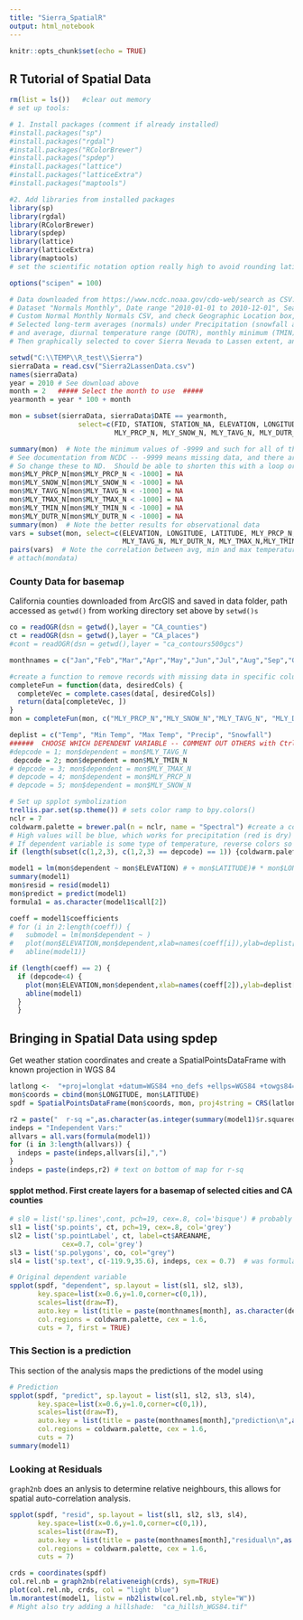 ```yaml
---
title: "Sierra_SpatialR"
output: html_notebook
---
```


```r
knitr::opts_chunk$set(echo = TRUE)
```

## R Tutorial of Spatial Data
```r
rm(list = ls())   #clear out memory
# set up tools:

# 1. Install packages (comment if already installed)
#install.packages("sp")
#install.packages("rgdal")
#install.packages("RColorBrewer")
#install.packages("spdep")
#install.packages("lattice")
#install.packages("latticeExtra")
#install.packages("maptools")

#2. Add libraries from installed packages
library(sp)
library(rgdal)
library(RColorBrewer)
library(spdep)
library(lattice)
library(latticeExtra)
library(maptools)
# set the scientific notation option really high to avoid rounding latitude/longitude values

options("scipen" = 100)

# Data downloaded from https://www.ncdc.noaa.gov/cdo-web/search as CSV:
# Dataset "Normals Monthly", Date range "2010-01-01 to 2010-12-01", Search for "States", Search term "CA"
# Custom Normal Monthly Normals CSV, and check Geographic Location box, units Metric, 
# Selected long-term averages (normals) under Precipitation (snowfall and precip),
# and average, diurnal temperature range (DUTR), monthly minimum (TMIN) and maximum (TMAX) temperature.
# Then graphically selected to cover Sierra Nevada to Lassen extent, and then exported to a new CSV.

setwd("C:\\TEMP\\R_test\\Sierra")
sierraData = read.csv("Sierra2LassenData.csv")
names(sierraData)
year = 2010 # See download above
month = 2   ##### Select the month to use  #####
yearmonth = year * 100 + month

mon = subset(sierraData, sierraData$DATE == yearmonth,
                 select=c(FID, STATION, STATION_NA, ELEVATION, LONGITUDE, LATITUDE, DATE,
                          MLY_PRCP_N, MLY_SNOW_N, MLY_TAVG_N, MLY_DUTR_N, MLY_TMAX_N, MLY_TMIN_N))

summary(mon)  # Note the minimum values of -9999 and such for all of the observational data
# See documentation from NCDC -- -9999 means missing data, and there are other special codes
# So change these to ND.  Should be able to shorten this with a loop or apply function, but this works...
mon$MLY_PRCP_N[mon$MLY_PRCP_N < -1000] = NA
mon$MLY_SNOW_N[mon$MLY_SNOW_N < -1000] = NA
mon$MLY_TAVG_N[mon$MLY_TAVG_N < -1000] = NA
mon$MLY_TMAX_N[mon$MLY_TMAX_N < -1000] = NA
mon$MLY_TMIN_N[mon$MLY_TMIN_N < -1000] = NA
mon$MLY_DUTR_N[mon$MLY_DUTR_N < -1000] = NA
summary(mon)  # Note the better results for observational data
vars = subset(mon, select=c(ELEVATION, LONGITUDE, LATITUDE, MLY_PRCP_N, MLY_SNOW_N, 
                            MLY_TAVG_N, MLY_DUTR_N, MLY_TMAX_N,MLY_TMIN_N))
pairs(vars)  # Note the correlation between avg, min and max temperatures with elevation
# attach(mondata)

```
### County Data for basemap
California counties downloaded from ArcGIS and saved in data folder,  path accessed as ```getwd()``` from working directory set above by ```setwd()s```

```r
co = readOGR(dsn = getwd(),layer = "CA_counties")
ct = readOGR(dsn = getwd(),layer = "CA_places")
#cont = readOGR(dsn = getwd(),layer = "ca_contours500gcs")

monthnames = c("Jan","Feb","Mar","Apr","May","Jun","Jul","Aug","Sep","Oct","Nov","Dec")

#create a function to remove records with missing data in specific columns
completeFun = function(data, desiredCols) {
  completeVec = complete.cases(data[, desiredCols])
  return(data[completeVec, ])
}
mon = completeFun(mon, c("MLY_PRCP_N","MLY_SNOW_N","MLY_TAVG_N", "MLY_DUTR_N", "MLY_TMAX_N", "MLY_TMIN_N"))

deplist = c("Temp", "Min Temp", "Max Temp", "Precip", "Snowfall")
######  CHOOSE WHICH DEPENDENT VARIABLE -- COMMENT OUT OTHERS with Ctrl-Sh-C:
#depcode = 1; mon$dependent = mon$MLY_TAVG_N
 depcode = 2; mon$dependent = mon$MLY_TMIN_N
# depcode = 3; mon$dependent = mon$MLY_TMAX_N
# depcode = 4; mon$dependent = mon$MLY_PRCP_N
# depcode = 5; mon$dependent = mon$MLY_SNOW_N

# Set up spplot symbolization
trellis.par.set(sp.theme()) # sets color ramp to bpy.colors()
nclr = 7
coldwarm.palette = brewer.pal(n = nclr, name = "Spectral") #create a color palette
# High values will be blue, which works for precipitation (red is dry) or snow (blue is more snow)
# If dependent variable is some type of temperature, reverse colors so red is hot, blue is cold:
if (length(subset(c(1,2,3), c(1,2,3) == depcode) == 1)) {coldwarm.palette = coldwarm.palette[nclr:1]}

model1 = lm(mon$dependent ~ mon$ELEVATION) # + mon$LATITUDE)# * mon$LONGITUDE)
summary(model1)
mon$resid = resid(model1)
mon$predict = predict(model1) 
formula1 = as.character(model1$call[2])

coeff = model1$coefficients
# for (i in 2:length(coeff)) {
#   submodel = lm(mon$dependent ~ )
#   plot(mon$ELEVATION,mon$dependent,xlab=names(coeff[i]),ylab=deplist[depcode])
#   abline(model1)}

if (length(coeff) == 2) {
  if (depcode<4) {
    plot(mon$ELEVATION,mon$dependent,xlab=names(coeff[2]),ylab=deplist[depcode])
    abline(model1)
  }
  }
```

## Bringing in Spatial Data using spdep
Get weather station coordinates and create a SpatialPointsDataFrame with known projection in WGS 84 
```r

latlong <-  "+proj=longlat +datum=WGS84 +no_defs +ellps=WGS84 +towgs84=0,0,0"
mon$coords = cbind(mon$LONGITUDE, mon$LATITUDE)
spdf = SpatialPointsDataFrame(mon$coords, mon, proj4string = CRS(latlong))

r2 = paste("  r-sq =",as.character(as.integer(summary(model1)$r.squared * 10000)/100),"%")
indeps = "Independent Vars:"
allvars = all.vars(formula(model1))
for (i in 3:length(allvars)) {
  indeps = paste(indeps,allvars[i],",")
}
indeps = paste(indeps,r2) # text on bottom of map for r-sq
```

#### spplot method.  First create layers for a basemap of selected cities and CA counties
```r

# sl0 = list('sp.lines',cont, pch=19, cex=.8, col='bisque') # probably won't use unless plot order figured out
sl1 = list('sp.points', ct, pch=19, cex=.8, col='grey')
sl2 = list('sp.pointLabel', ct, label=ct$AREANAME,
             cex=0.7, col='grey')
sl3 = list('sp.polygons', co, col="grey")
sl4 = list('sp.text', c(-119.9,35.6), indeps, cex = 0.7)  # was formula1
```


```r
# Original dependent variable
spplot(spdf, "dependent", sp.layout = list(sl1, sl2, sl3),
       key.space=list(x=0.6,y=1.0,corner=c(0,1)),
       scales=list(draw=T),
       auto.key = list(title = paste(monthnames[month], as.character(deplist[depcode])), cex.title=1.2),
       col.regions = coldwarm.palette, cex = 1.6,
       cuts = 7, first = TRUE)

```

### This Section is a prediction
This section of the analysis maps the predictions of the model using 
```r
# Prediction
spplot(spdf, "predict", sp.layout = list(sl1, sl2, sl3, sl4),
       key.space=list(x=0.6,y=1.0,corner=c(0,1)),
       scales=list(draw=T),
       auto.key = list(title = paste(monthnames[month],"prediction\n",as.character(deplist[depcode])), cex.title=1.2),
       col.regions = coldwarm.palette, cex = 1.6,
       cuts = 7)
summary(model1)

```

### Looking at Residuals

```graph2nb``` does an anlysis to determine relative neighbours, this allows for spatial auto-correlation analysis.

```r
spplot(spdf, "resid", sp.layout = list(sl1, sl2, sl3, sl4),
       key.space=list(x=0.6,y=1.0,corner=c(0,1)),
       scales=list(draw=T),
       auto.key = list(title = paste(monthnames[month],"residual\n",as.character(deplist[depcode])), cex.title=1.2),
       col.regions = coldwarm.palette, cex = 1.6,
       cuts = 7)

crds = coordinates(spdf)
col.rel.nb = graph2nb(relativeneigh(crds), sym=TRUE)
plot(col.rel.nb, crds, col = "light blue")
lm.morantest(model1, listw = nb2listw(col.rel.nb, style="W"))
# Might also try adding a hillshade:  "ca_hillsh_WGS84.tif"
```